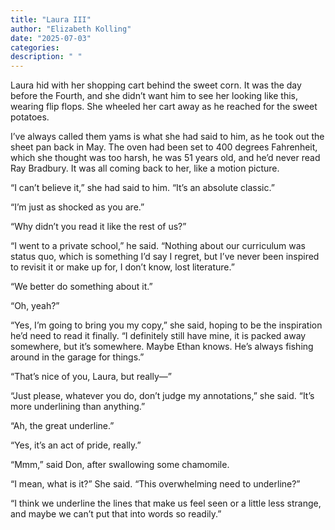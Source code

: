```yaml
---
title: "Laura III"
author: "Elizabeth Kolling"
date: "2025-07-03"
categories: 
description: " "
---
```


Laura hid with her shopping cart behind the sweet corn. It was the day before the Fourth, and she didn’t want him to see her looking like this, wearing flip flops. She wheeled her cart away as he reached for the sweet potatoes. 

I’ve always called them yams is what she had said to him, as he took out the sheet pan back in May. The oven had been set to 400 degrees Fahrenheit, which she thought was too harsh, he was 51 years old, and he’d never read Ray Bradbury. It was all coming back to her, like a motion picture. 

“I can’t believe it,” she had said to him. “It’s an absolute classic.”

“I’m just as shocked as you are.”

“Why didn’t you read it like the rest of us?” 

“I went to a private school,” he said. “Nothing about our curriculum was status quo, which is something I’d say I regret, but I’ve never been inspired to revisit it or make up for, I don’t know, lost literature.”

“We better do something about it.”

“Oh, yeah?"

“Yes, I’m going to bring you my copy,” she said, hoping to be the inspiration he’d need to read it finally. “I definitely still have mine, it is packed away somewhere, but it’s somewhere. Maybe Ethan knows. He’s always fishing around in the garage for things.”

“That’s nice of you, Laura, but really—”

“Just please, whatever you do, don’t judge my annotations,” she said. “It’s more underlining than anything.”

“Ah, the great underline.” 

“Yes, it’s an act of pride, really.” 

“Mmm,” said Don, after swallowing some chamomile.

“I mean, what is it?” She said. “This overwhelming need to underline?”

“I think we underline the lines that make us feel seen or a little less strange, and maybe we can’t put that into words so readily.” 